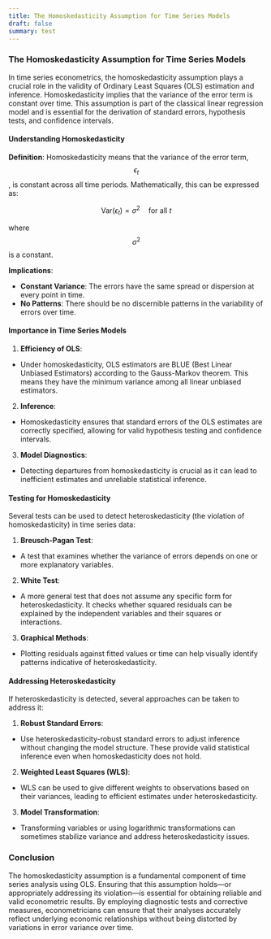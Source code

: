 ```yaml
---
title: The Homoskedasticity Assumption for Time Series Models
draft: false
summary: test
---
```



<TOCInline toc={props.toc} asDisclosure />

### **The Homoskedasticity Assumption for Time Series Models**

In time series econometrics, the homoskedasticity assumption plays a crucial role in the validity of Ordinary Least Squares (OLS) estimation and inference. Homoskedasticity implies that the variance of the error term is constant over time. This assumption is part of the classical linear regression model and is essential for the derivation of standard errors, hypothesis tests, and confidence intervals.

#### **Understanding Homoskedasticity**

**Definition**: Homoskedasticity means that the variance of the error term, $$\epsilon_t$$, is constant across all time periods. Mathematically, this can be expressed as:

$$
\text{Var}(\epsilon_t) = \sigma^2 \quad \text{for all } t
$$

where $$\sigma^2$$ is a constant.

**Implications**:

- **Constant Variance**: The errors have the same spread or dispersion at every point in time.
- **No Patterns**: There should be no discernible patterns in the variability of errors over time.

#### **Importance in Time Series Models**

1. **Efficiency of OLS**:

- Under homoskedasticity, OLS estimators are BLUE (Best Linear Unbiased Estimators) according to the Gauss-Markov theorem. This means they have the minimum variance among all linear unbiased estimators.

2. **Inference**:

- Homoskedasticity ensures that standard errors of the OLS estimates are correctly specified, allowing for valid hypothesis testing and confidence intervals.

3. **Model Diagnostics**:

- Detecting departures from homoskedasticity is crucial as it can lead to inefficient estimates and unreliable statistical inference.

#### **Testing for Homoskedasticity**

Several tests can be used to detect heteroskedasticity (the violation of homoskedasticity) in time series data:

1. **Breusch-Pagan Test**:

- A test that examines whether the variance of errors depends on one or more explanatory variables.

2. **White Test**:

- A more general test that does not assume any specific form for heteroskedasticity. It checks whether squared residuals can be explained by the independent variables and their squares or interactions.

3. **Graphical Methods**:

- Plotting residuals against fitted values or time can help visually identify patterns indicative of heteroskedasticity.

#### **Addressing Heteroskedasticity**

If heteroskedasticity is detected, several approaches can be taken to address it:

1. **Robust Standard Errors**:

- Use heteroskedasticity-robust standard errors to adjust inference without changing the model structure. These provide valid statistical inference even when homoskedasticity does not hold.

2. **Weighted Least Squares (WLS)**:

- WLS can be used to give different weights to observations based on their variances, leading to efficient estimates under heteroskedasticity.

3. **Model Transformation**:

- Transforming variables or using logarithmic transformations can sometimes stabilize variance and address heteroskedasticity issues.

### **Conclusion**

The homoskedasticity assumption is a fundamental component of time series analysis using OLS. Ensuring that this assumption holds—or appropriately addressing its violation—is essential for obtaining reliable and valid econometric results. By employing diagnostic tests and corrective measures, econometricians can ensure that their analyses accurately reflect underlying economic relationships without being distorted by variations in error variance over time.
